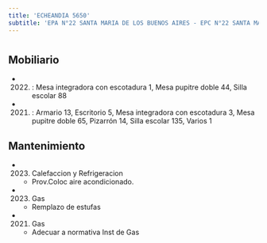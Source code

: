 ```yaml
---
title: 'ECHEANDIA 5650'
subtitle: 'EPA N°22 SANTA MARIA DE LOS BUENOS AIRES - EPC N°22 SANTA MARIA DE LOS BUENOS AIRES'
---
```


#


## Mobiliario

*  (2022) : Mesa integradora con escotadura 1, Mesa pupitre doble 44, Silla escolar 88 

*  (2021) : Armario 13, Escritorio 5, Mesa integradora con escotadura 3, Mesa pupitre doble 65, Pizarrón 14, Silla escolar 135, Varios 1 





## Mantenimiento

*  (2023) Calefaccion y Refrigeracion 
    + Prov.Coloc aire acondicionado.

*  (2023) Gas 
    + Remplazo de estufas

*  (2021) Gas 
    + Adecuar a normativa Inst de Gas



